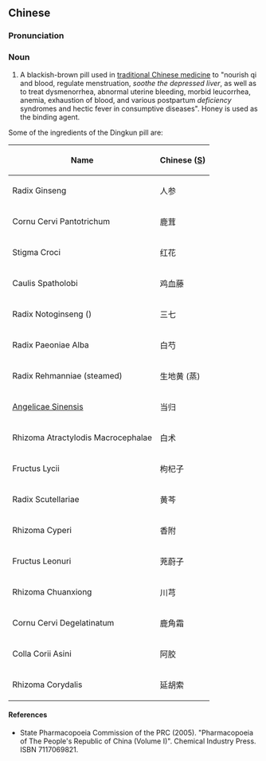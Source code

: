 ==Chinese==
{{zh-forms}}

===Pronunciation===
{{zh-pron
|m=dìngkūn dān
|cat=n
}}

===Noun===
{{zh-noun}}

# A blackish-brown pill used in [[traditional Chinese medicine]] to "nourish qi and blood, regulate menstruation, ''soothe the depressed liver'', as well as to treat dysmenorrhea, abnormal uterine bleeding, morbid leucorrhea, anemia, exhaustion of blood, and various postpartum ''deficiency'' syndromes and hectic fever in consumptive diseases". Honey is used as the binding agent.

Some of the ingredients of the Dingkun pill are:

{| class="wikitable sortable"
|-
!Name
!Chinese ([[Simplified Chinese|S]])
|-
|Radix Ginseng
|人参
|-
|Cornu Cervi Pantotrichum
|鹿茸
|-
|Stigma Croci
|红花
|-
|Caulis Spatholobi
|鸡血藤
|-
|Radix Notoginseng ({{taxlink|Panax notoginseng|species|noshow=1}})
|三七
|-
|Radix Paeoniae Alba
|白芍
|-
|Radix Rehmanniae (steamed)
|生地黄 (蒸)
|-
| {{l|la|radix|Radix}} [[Angelica sinensis|Angelicae Sinensis]]
|当归
|-
|Rhizoma Atractylodis Macrocephalae
|白术
|-
|Fructus Lycii
|枸杞子
|-
|Radix Scutellariae
|黄芩
|-
|Rhizoma Cyperi
|香附
|-
|Fructus Leonuri
|茺蔚子
|-
|Rhizoma Chuanxiong
|川芎
|-
|Cornu Cervi Degelatinatum
|鹿角霜
|-
|Colla Corii Asini
|阿胶
|-
|Rhizoma Corydalis
|延胡索
|}

====References====
* State Pharmacopoeia Commission of the PRC (2005). "Pharmacopoeia of The People's Republic of China (Volume I)". Chemical Industry Press. ISBN 7117069821.